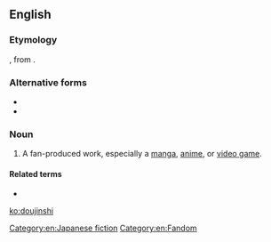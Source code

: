 ==English==
{{wikipedia|Dōjinshi}}

===Etymology===
{{bor|ja|同人誌|tr=dōjinshi||fan-produced manga or essay booklets|lang=en}}, from {{compound|ja|同人|tr1=dōjin|gloss1=a group for the same interest|誌|tr2=shi|gloss2=a magazine or a pamphlet|nocat=1}}.

===Alternative forms===
* {{l|en|dojinshi}}
* {{l|en|dōjinshi}}

===Noun===
{{en-noun|~|doujinshi|doujinshis}}

# {{lb|en|anime|manga|video games}} A fan-produced work, especially a [[manga]], [[anime]], or [[video game]].

====Related terms====
* {{l|en|doujin}}

[[Category:en:Japanese fiction]]
[[Category:en:Fandom]]

[[ko:doujinshi]]